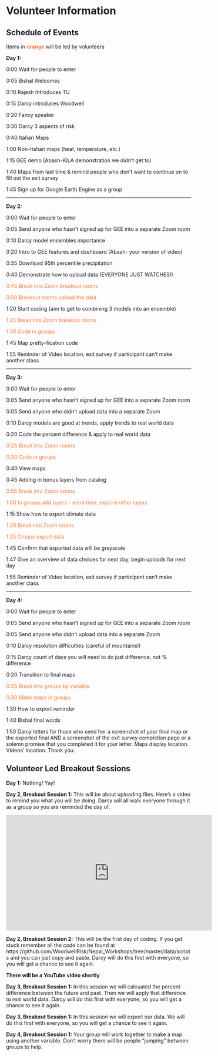 # Volunteer Information
## Schedule of Events {-}
Items in <span style="color: #FF7733;">**orange**</span> will be led by volunteers

**Day 1:**

0:00	Wait for people to enter

0:05	Bishal Welcomes

0:10	Rajesh Introduces TU

0:15 	Darcy introduces Woodwell

0:20 	Fancy speaker

0:30 	Darcy 3 aspects of risk

0:40	Itahari Maps

1:00 	Non-Itahari maps (heat, temperature, etc.)

1:15	GEE demo (Abash-KILA demonstration we didn't get to)

1:40	Maps from last time & remind people who don’t want to continue on to fill out the exit survey

1:45	Sign up for Google Earth Engine as a group

--------------------------------------------------------------

**Day 2:**

0:00	Wait for people to enter

0:05	Send anyone who hasn’t signed up for GEE into a separate Zoom room

0:10	Darcy model ensembles importance

0:20	Intro to GEE features and dashboard (Abash- your version of video)

0:35 	Download 95th percentile precipitation 

0:40 	Demonstrate how to upload data (EVERYONE JUST WATCHES!) 

<span style="color: #FF7733;">0:45 		Break into Zoom breakout rooms</span>

<span style="color: #FF7733;">0:50 		Breakout rooms upload the data</span>

1:20	Start coding (aim to get to combining 3 models into an ensemble)

<span style="color: #FF7733;">1:25		Break into Zoom breakout rooms</span>

<span style="color: #FF7733;">1:30		Code in groups</span> 

1:45 	Map pretty-fication code

1:55	Reminder of Video location, exit survey if participant can’t make another class

--------------------------------------------------------------

**Day 3:**

0:00	Wait for people to enter

0:05	Send anyone who hasn’t signed up for GEE into a separate Zoom room

0:05 	Send anyone who didn’t upload data into a separate Zoom

0:10	Darcy models are good at trends, apply trends to real world data

0:20	Code the percent difference & apply to real world data

<span style="color: #FF7733;">0:25 		Break into Zoom rooms</span>

<span style="color: #FF7733;">0:30		Code in groups</span> 

0:40 	View maps

0:45 	Adding in bonus layers from catalog 

<span style="color: #FF7733;">0:55		Break into Zoom rooms </span>

<span style="color: #FF7733;">1:00		In groups add layers - extra time, explore other layers</span> 

1:15	Show how to export climate data

<span style="color: #FF7733;">1:20		Break into Zoom rooms </span>

<span style="color: #FF7733;">1:25		Groups export data </span>

1:45	Confirm that exported data will be greyscale

1:47	Give an overview of data choices for next day, begin uploads for next day

1:55	Reminder of Video location, exit survey if participant can’t make another class

--------------------------------------------------------------

**Day 4:**

0:00	Wait for people to enter

0:05	Send anyone who hasn’t signed up for GEE into a separate Zoom room

0:05 	Send anyone who didn’t upload data into a separate Zoom

0:10 	Darcy resolution difficulties (careful of mountains!)

0:15	Darcy count of days you will need to do just difference, not % difference
	
0:20	Transition to final maps
	
<span style="color: #FF7733;">0:25		Break into groups by variable</span>

<span style="color: #FF7733;">0:30 		Make maps in groups</span>

1:30	How to export reminder

1:40	Bishal final words

1:50 	Darcy letters for those who send her a screenshot of your final map or the exported final AND a screenshot of the exit survey completion page or a solemn promise that you completed it for your letter. Maps display location. Videos’ location. Thank you.



## Volunteer Led Breakout Sessions {-}

**Day 1:** Nothing! Yay!

**Day 2, Breakout Session 1:** This will be about uploading files. Here's a video to remind you what you will be doing. Darcy will all walk everyone through it as a group so you are reminded the day of.

<iframe width="560" height="315" src="https://www.youtube.com/embed/_gN7ZIS0oYw" title="YouTube video player" frameborder="0" allow="accelerometer; autoplay; clipboard-write; encrypted-media; gyroscope; picture-in-picture; web-share" allowfullscreen></iframe>

**Day 2, Breakout Session 2:** This will be the first day of coding. If you get stuck remember all the code can be found at https://github.com/WoodwellRisk/Nepal_Workshops/tree/master/data/scripts and you can just copy and paste. Darcy will do this first with everyone, so you will get a chance to see it again.

**There will be a YouTube video shortly**

**Day 3, Breakout Session 1:** In this session we will calcuated the percent difference between the future and past. Then we will apply that difference to real world data. Darcy will do this first with everyone, so you will get a chance to see it again.

**Day 3, Breakout Session 1:** In this session we will export our data. We will do this first with everyone, so you will get a chance to see it again.

**Day 4, Breakout Session 1:** Your group will work together to make a map using another variable. Don't worry there will be people "jumping" between groups to help.





